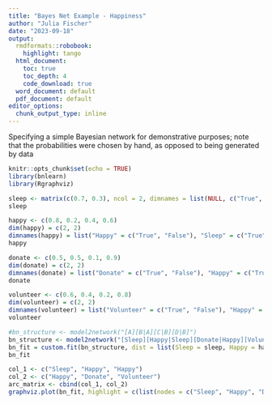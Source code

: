 ```yaml
---
title: "Bayes Net Example - Happiness"
author: "Julia Fischer"
date: "2023-09-18"
output:
  rmdformats::robobook:
    highlight: tango
  html_document:
    toc: true
    toc_depth: 4
    code_download: true
  word_document: default
  pdf_document: default
editor_options:
  chunk_output_type: inline
---
```


Specifying a simple Bayesian network for demonstrative purposes; note that the probabilities were chosen by hand, as opposed to being generated by data

```r
knitr::opts_chunk$set(echo = TRUE)
library(bnlearn)
library(Rgraphviz)
```

```r
sleep <- matrix(c(0.7, 0.3), ncol = 2, dimnames = list(NULL, c("True", "False")))
sleep

happy <- c(0.8, 0.2, 0.4, 0.6)
dim(happy) = c(2, 2)
dimnames(happy) = list("Happy" = c("True", "False"), "Sleep" = c("True", "False"))
happy

donate <- c(0.5, 0.5, 0.1, 0.9)
dim(donate) = c(2, 2)
dimnames(donate) = list("Donate" = c("True", "False"), "Happy" = c("True", "False"))
donate

volunteer <- c(0.6, 0.4, 0.2, 0.8)
dim(volunteer) = c(2, 2)
dimnames(volunteer) = list("Volunteer" = c("True", "False"), "Happy" = c("True", "False"))
volunteer
```

```r
#bn_structure <- model2network("[A][B|A][C|B][D|B]")
bn_structure <- model2network("[Sleep][Happy|Sleep][Donate|Happy][Volunteer|Happy]")
bn_fit = custom.fit(bn_structure, dist = list(Sleep = sleep, Happy = happy, Donate = donate, Volunteer = volunteer))
bn_fit
```

```r
col_1 <- c("Sleep", "Happy", "Happy")
col_2 <- c("Happy", "Donate", "Volunteer")
arc_matrix <- cbind(col_1, col_2)
graphviz.plot(bn_fit, highlight = c(list(nodes = c("Sleep", "Happy", "Donate", "Volunteer"), arcs = arc_matrix, col = "black", fill = "lightgreen", lwd = 1.5)))
```